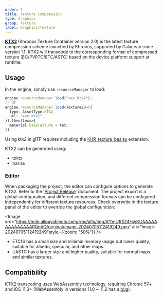 ```yaml
---
order: 4
title: Texture Compression
type: Graphics
group: Texture
label: Graphics/Texture
---
```


**[KTX2](https://www.khronos.org/ktx/)** (Khronos Texture Container version 2.0) is the latest texture compression scheme launched by Khronos, supported by Galacean since version 1.1. KTX2 will transcode to the corresponding format of compressed texture (BC/PVRTC/ETC/ASTC) based on the device platform support at runtime.

## Usage

In the engine, simply use `resourceManager` to load:

```typescript
engine.resourceManager.load("xxx.ktx2");
// 或
engine.resourceManager.load<Texture2D>({
  type: AssetType.KTX2,
  url: "xxx.ktx2",
}).then(tex=>{
  material.baseTexture = tex;
})
```

<playground src="compressed-texture.ts"></playground>

Using ktx2 in glTF requires including the [KHR_texture_basisu](https://github.com/KhronosGroup/glTF/blob/main/extensions/2.0/Khronos/KHR_texture_basisu/README.md) extension.

KTX2 can be generated using:

- toktx
- basisu

### Editor

When packaging the project, the editor can configure options to generate KTX2. Refer to the '[Project Release](/en/docs/platform/platform/)' document. The project export is a global configuration, and different compression formats can be configured independently for different texture resources. Check overwrite in the texture panel of the editor to override the global configuration:

<Image src="https://mdn.alipayobjects.com/rms/afts/img/A*fmURSZ4HwKUAAAAAAAAAAAAAARQnAQ/original/image-20240705112419249.png" alt="image-20240705112419249"style={{zoom: "50%"}} />

- ETC1S has a small size and minimal memory usage but lower quality, suitable for albedo, specular, and other maps.
- UASTC has a larger size and higher quality, suitable for normal maps and similar textures.

## Compatibility

KTX2 transcoding uses WebAssembly technology, requiring Chrome 57+ and iOS 11.3+ (WebAssembly in versions 11.0 ~ 11.2 has a [bug](https://bugs.webkit.org/show_bug.cgi?id=181781)).
